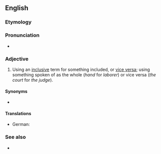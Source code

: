 ==English==

===Etymology===
{{suffix|en|synecdoche|ical}}

===Pronunciation===
* {{a|GA}} {{IPA|en|/ˌsɪnəkˈdoʊkɪkəl/}}

===Adjective===
{{en-adj}}

# Using an [[inclusive]] term for something included, or [[vice versa]]; using something spoken of as the whole (''hand'' for ''laborer'') or vice versa (''the court'' for ''the judge'').

====Synonyms====
* {{l|en|synecdochic}}

====Translations====
{{trans-top}}
* German: {{t+|de|synekdochisch}}
{{trans-mid}}
{{trans-bottom}}

===See also===
* {{l|en|synecdoche}}
